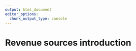 ```yaml
---
output: html_document
editor_options: 
  chunk_output_type: console
---
```


# Revenue sources introduction

